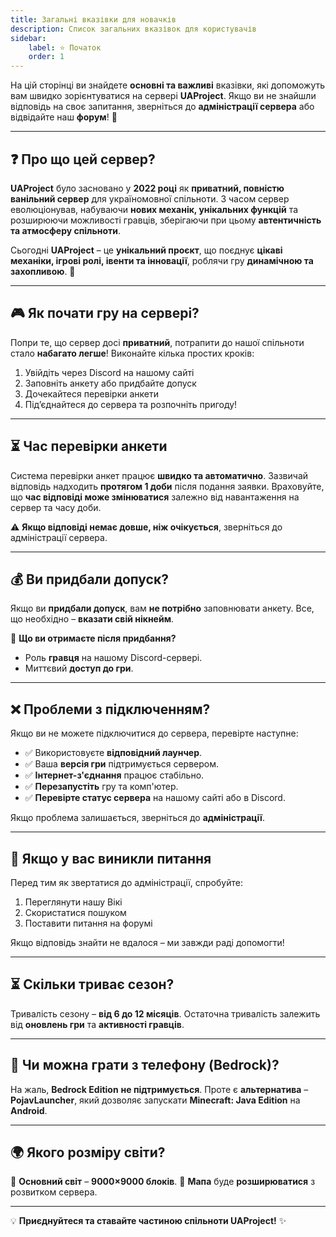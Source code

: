 ```yaml
---
title: Загальні вказівки для новачків
description: Список загальних вказівок для користувачів
sidebar:
    label: ⭐ Початок
    order: 1
---
```


На цій сторінці ви знайдете **основні та важливі** вказівки, які допоможуть вам швидко зорієнтуватися на сервері **UAProject**. Якщо ви не знайшли відповідь на своє запитання, зверніться до **адміністрації сервера** або відвідайте наш **форум**! 💬

---

## ❓ Про що цей сервер?

**UAProject** було засновано у **2022 році** як **приватний, повністю ванільний сервер** для україномовної спільноти. З часом сервер еволюціонував, набуваючи **нових механік, унікальних функцій** та розширюючи можливості гравців, зберігаючи при цьому **автентичність та атмосферу спільноти**.

Сьогодні **UAProject** – це **унікальний проєкт**, що поєднує **цікаві механіки, ігрові ролі, івенти та інновації**, роблячи гру **динамічною та захопливою**. 🚀

---

## 🎮 Як почати гру на сервері?

Попри те, що сервер досі **приватний**, потрапити до нашої спільноти стало **набагато легше**! Виконайте кілька простих кроків:

1. Увійдіть через Discord на нашому сайті
2. Заповніть анкету або придбайте допуск
3. Дочекайтеся перевірки анкети
4. Під’єднайтеся до сервера та розпочніть пригоду!

---

## ⏳ Час перевірки анкети

Система перевірки анкет працює **швидко та автоматично**. Зазвичай відповідь надходить **протягом 1 доби** після подання заявки. Враховуйте, що **час відповіді може змінюватися** залежно від навантаження на сервер та часу доби.

⚠️ **Якщо відповіді немає довше, ніж очікується**, зверніться до адміністрації сервера.

---

## 💰 Ви придбали допуск?

Якщо ви **придбали допуск**, вам **не потрібно** заповнювати анкету. Все, що необхідно – **вказати свій нікнейм**.

📌 **Що ви отримаєте після придбання?**
- Роль **гравця** на нашому Discord-сервері.
- Миттєвий **доступ до гри**.

---

## ❌ Проблеми з підключенням?

Якщо ви не можете підключитися до сервера, перевірте наступне:

- ✅ Використовуєте **відповідний лаунчер**.
- ✅ Ваша **версія гри** підтримується сервером.
- ✅ **Інтернет-з'єднання** працює стабільно.
- ✅ **Перезапустіть** гру та комп'ютер.
- ✅ **Перевірте статус сервера** на нашому сайті або в Discord.

Якщо проблема залишається, зверніться до **адміністрації**.

---

## 🔎 Якщо у вас виникли питання

Перед тим як звертатися до адміністрації, спробуйте:

1. Переглянути нашу Вікі
2. Скористатися пошуком
3. Поставити питання на форумі

Якщо відповідь знайти не вдалося – ми завжди раді допомогти!

---

## ⏳ Скільки триває сезон?

Тривалість сезону – **від 6 до 12 місяців**.
Остаточна тривалість залежить від **оновлень гри** та **активності гравців**.

---

## 📱 Чи можна грати з телефону (Bedrock)?

На жаль, **Bedrock Edition** **не підтримується**.
Проте є **альтернатива** – **PojavLauncher**, який дозволяє запускати **Minecraft: Java Edition** на **Android**.

---

## 🌍 Якого розміру світи?

🔹 **Основний світ** – **9000×9000 блоків**.
🔹 **Мапа** буде **розширюватися** з розвитком сервера.

---

💡 **Приєднуйтеся та ставайте частиною спільноти UAProject!** ✨
